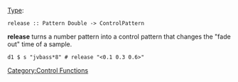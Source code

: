 <languages/>
<translate>
<!--T:1-->
{{DISPLAYTITLE:release}} 
[[Type signature|Type]]: <source inline>release :: Pattern Double -> ControlPattern</source>

<!--T:2-->
'''release''' turns a number pattern into a control pattern that changes the "fade out" time of a sample. 

<!--T:3-->
<source>
d1 $ s "jvbass*8" # release "<0.1 0.3 0.6>"
</source>

<!--T:4-->
[[Category:Control Functions]]
</translate>